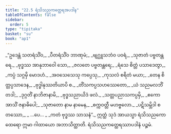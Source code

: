 ```yaml
---
title: "22.5 ရံသိသညကတ္ထေရအပဒါန"
tableOfContents: false
sidebar:
  order: 5
type: "tipitaka"
basket: "su"
book: "ap1"
---
```



<DynamicBreadcrumb />

<Division number="21" book="ap1" e="ch" v="20" p="235">

<Paragraph number="2850" type="verses" book="ap1">
_“ဥဒေန္တံ သတရံသိံဝ,_  
_ပီတရံသိံဝ ဘာဏုမံ;_  
_ဗျဂ္ဃူသဘံဝ ပဝရံ,_  
_သုဇာတံ ပဗ္ဗတန္တရေ._  

</Paragraph>

</Division>
<Division number="22" book="ap1" e="ch" v="20" p="235">

<Paragraph number="2851" type="verses" book="ap1">
_ဗုဒ္ဓဿ အာနုဘာဝေါ သော,_  
_ဇလတေ ပဗ္ဗတန္တရေ;_  
_ရံသေ စိတ္တံ ပသာဒေတွာ,_  
_ကပ္ပံ သဂ္ဂမှိ မောဒဟံ._  

</Paragraph>

</Division>
<Division number="23" book="ap1" e="ch" v="20" p="235">

<Paragraph number="2852" type="verses" book="ap1">
_အဝသေသေသု ကပ္ပေသု,_  
_ကုသလံ စရိတံ မယာ;_  
_တေန စိတ္တပ္ပသာဒေန,_  
_ဗုဒ္ဓါနုဿတိယာပိ စ._  

</Paragraph>

</Division>
<Division number="24" book="ap1" e="ch" v="20" p="235">

<Paragraph number="2853" type="verses" book="ap1">
_တိံသကပ္ပသဟဿေတော,_  
_ယံ သညမလဘိံ တဒါ;_  
_ဒုဂ္ဂတိံ နာဘိဇာနာမိ,_  
_ဗုဒ္ဓသညာယိဒံ ဖလံ._  

</Paragraph>

</Division>
<Division number="25" book="ap1" e="ch" v="20" p="235">

<Paragraph number="2854" type="verses" book="ap1">
_သတ္တပညာသကပ္ပမှိ,_  
_ဧကော အာသိံ ဇနာဓိပေါ;_  
_သုဇာတော နာမ နာမေန,_  
_စက္ကဝတ္တီ မဟဗ္ဗလော._  

</Paragraph>

</Division>
<Division number="26" book="ap1" e="ch" v="20" p="235">

<Paragraph number="2855" type="verses" book="ap1">
_ပဋိသမ္ဘိဒါ စတဿော,_  
_ …ပေ… _  
_ကတံ ဗုဒ္ဓဿ သာသနံ”._  

</Paragraph>

<Paragraph number="2856" book="ap1">
ဣတ္ထံ သုဒံ အာယသ္မာ ရံသိသညကော ထေရော ဣမာ ဂါထာယော အဘာသိတ္ထာတိ.

</Paragraph>
</Division>

<Paragraph number="2857" type="center" book="ap1">
ရံသိသညကတ္ထေရဿာပဒါနံ ပဉ္စမံ.
</Paragraph>